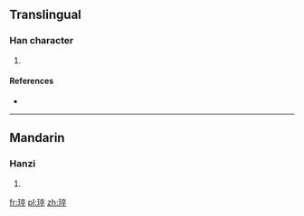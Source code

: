 ==Translingual==

===Han character===
{{Han char|rn=96|rad=玉|as=08|sn=12|four=|canj=一土卜人十 (MGYOJ)}}

# {{defn|Han|sort=玉08}}

====References====
* {{Han ref|kx=0734.040|dkj=21041|hdz=21123.050|uh=7417|ud=29719}}

----

==Mandarin==

===Hanzi===
{{cmn-hanzi|pin=[[cuì]] ([[cui4]])|wg=ts'ui<sup>4</sup>}}

# {{defn|lang=cmn|sort=玉08}}

[[fr:琗]]
[[pl:琗]]
[[zh:琗]]